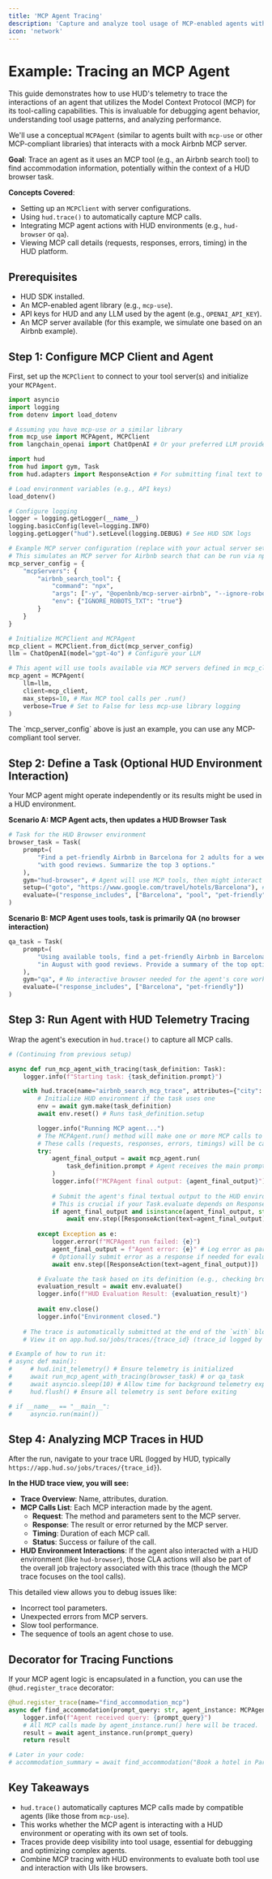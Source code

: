 ```yaml
---
title: 'MCP Agent Tracing'
description: 'Capture and analyze tool usage of MCP-enabled agents with HUD Telemetry.'
icon: 'network'
--- 
```


# Example: Tracing an MCP Agent

This guide demonstrates how to use HUD's telemetry to trace the interactions of an agent that utilizes the Model Context Protocol (MCP) for its tool-calling capabilities. This is invaluable for debugging agent behavior, understanding tool usage patterns, and analyzing performance.

We'll use a conceptual `MCPAgent` (similar to agents built with `mcp-use` or other MCP-compliant libraries) that interacts with a mock Airbnb MCP server.

**Goal**: Trace an agent as it uses an MCP tool (e.g., an Airbnb search tool) to find accommodation information, potentially within the context of a HUD browser task.

**Concepts Covered**:
- Setting up an `MCPClient` with server configurations.
- Using `hud.trace()` to automatically capture MCP calls.
- Integrating MCP agent actions with HUD environments (e.g., `hud-browser` or `qa`).
- Viewing MCP call details (requests, responses, errors, timing) in the HUD platform.

## Prerequisites

- HUD SDK installed.
- An MCP-enabled agent library (e.g., `mcp-use`).
- API keys for HUD and any LLM used by the agent (e.g., `OPENAI_API_KEY`).
- An MCP server available (for this example, we simulate one based on an Airbnb example).

## Step 1: Configure MCP Client and Agent

First, set up the `MCPClient` to connect to your tool server(s) and initialize your `MCPAgent`.

```python
import asyncio
import logging
from dotenv import load_dotenv

# Assuming you have mcp-use or a similar library
from mcp_use import MCPAgent, MCPClient 
from langchain_openai import ChatOpenAI # Or your preferred LLM provider

import hud
from hud import gym, Task
from hud.adapters import ResponseAction # For submitting final text to HUD env

# Load environment variables (e.g., API keys)
load_dotenv()

# Configure logging
logger = logging.getLogger(__name__)
logging.basicConfig(level=logging.INFO)
logging.getLogger("hud").setLevel(logging.DEBUG) # See HUD SDK logs

# Example MCP server configuration (replace with your actual server setup)
# This simulates an MCP server for Airbnb search that can be run via npx.
mcp_server_config = {
    "mcpServers": {
        "airbnb_search_tool": {
            "command": "npx",
            "args": ["-y", "@openbnb/mcp-server-airbnb", "--ignore-robots-txt"], # Example package
            "env": {"IGNORE_ROBOTS_TXT": "true"} 
        }
    }
}

# Initialize MCPClient and MCPAgent
mcp_client = MCPClient.from_dict(mcp_server_config)
llm = ChatOpenAI(model="gpt-4o") # Configure your LLM

# This agent will use tools available via MCP servers defined in mcp_client
mcp_agent = MCPAgent(
    llm=llm, 
    client=mcp_client, 
    max_steps=10, # Max MCP tool calls per .run()
    verbose=True # Set to False for less mcp-use library logging
)
```

<Note>
The `mcp_server_config` above is just an example, you can use any MCP-compliant tool server.
</Note>

## Step 2: Define a Task (Optional HUD Environment Interaction)

Your MCP agent might operate independently or its results might be used in a HUD environment.

**Scenario A: MCP Agent acts, then updates a HUD Browser Task**

```python
# Task for the HUD Browser environment
browser_task = Task(
    prompt=(
        "Find a pet-friendly Airbnb in Barcelona for 2 adults for a week in August "
        "with good reviews. Summarize the top 3 options."
    ),
    gym="hud-browser", # Agent will use MCP tools, then might interact with browser
    setup=("goto", "https://www.google.com/travel/hotels/Barcelona"), # Initial browser page
    evaluate=("response_includes", ["Barcelona", "pool", "pet-friendly"]) # Check final response
)
```

**Scenario B: MCP Agent uses tools, task is primarily QA (no browser interaction)**

```python
qa_task = Task(
    prompt=(
        "Using available tools, find a pet-friendly Airbnb in Barcelona for 2 adults for a week "
        "in August with good reviews. Provide a summary of the top option."
    ),
    gym="qa", # No interactive browser needed for the agent's core work
    evaluate=("response_includes", ["Barcelona", "pet-friendly"])
)
```

## Step 3: Run Agent with HUD Telemetry Tracing

Wrap the agent's execution in `hud.trace()` to capture all MCP calls.

```python
# (Continuing from previous setup)

async def run_mcp_agent_with_tracing(task_definition: Task):
    logger.info(f"Starting task: {task_definition.prompt}")

    with hud.trace(name="airbnb_search_mcp_trace", attributes={"city": "Barcelona", "agent_type": "MCPAgent"}):
        # Initialize HUD environment if the task uses one
        env = await gym.make(task_definition)
        await env.reset() # Runs task_definition.setup

        logger.info("Running MCP agent...")
        # The MCPAgent.run() method will make one or more MCP calls to its configured servers.
        # These calls (requests, responses, errors, timings) will be captured by hud.trace.
        try:
            agent_final_output = await mcp_agent.run(
                task_definition.prompt # Agent receives the main prompt
            )
            logger.info(f"MCPAgent final output: {agent_final_output}")
            
            # Submit the agent's final textual output to the HUD environment for evaluation
            # This is crucial if your Task.evaluate depends on ResponseAction
            if agent_final_output and isinstance(agent_final_output, str):
                await env.step([ResponseAction(text=agent_final_output)])
            
        except Exception as e:
            logger.error(f"MCPAgent run failed: {e}")
            agent_final_output = f"Agent error: {e}" # Log error as part of the output
            # Optionally submit error as a response if needed for evaluation logic
            await env.step([ResponseAction(text=agent_final_output)])

        # Evaluate the task based on its definition (e.g., checking browser state or agent_final_output)
        evaluation_result = await env.evaluate()
        logger.info(f"HUD Evaluation Result: {evaluation_result}")
        
        await env.close()
        logger.info("Environment closed.")
        
    # The trace is automatically submitted at the end of the `with` block.
    # View it on app.hud.so/jobs/traces/{trace_id} (trace_id logged by HUD)

# Example of how to run it:
# async def main():
#     # hud.init_telemetry() # Ensure telemetry is initialized
#     await run_mcp_agent_with_tracing(browser_task) # or qa_task
#     await asyncio.sleep(10) # Allow time for background telemetry export
#     hud.flush() # Ensure all telemetry is sent before exiting

# if __name__ == "__main__":
#     asyncio.run(main())
```

## Step 4: Analyzing MCP Traces in HUD

After the run, navigate to your trace URL (logged by HUD, typically `https://app.hud.so/jobs/traces/{trace_id}`).

**In the HUD trace view, you will see:**
- **Trace Overview**: Name, attributes, duration.
- **MCP Calls List**: Each MCP interaction made by the agent.
    - **Request**: The method and parameters sent to the MCP server.
    - **Response**: The result or error returned by the MCP server.
    - **Timing**: Duration of each MCP call.
    - **Status**: Success or failure of the call.
- **HUD Environment Interactions**: If the agent also interacted with a HUD environment (like `hud-browser`), those CLA actions will also be part of the overall job trajectory associated with this trace (though the MCP trace focuses on the tool calls).

This detailed view allows you to debug issues like:
- Incorrect tool parameters.
- Unexpected errors from MCP servers.
- Slow tool performance.
- The sequence of tools an agent chose to use.

## Decorator for Tracing Functions

If your MCP agent logic is encapsulated in a function, you can use the `@hud.register_trace` decorator:

```python
@hud.register_trace(name="find_accommodation_mcp")
async def find_accommodation(prompt_query: str, agent_instance: MCPAgent):
    logger.info(f"Agent received query: {prompt_query}")
    # All MCP calls made by agent_instance.run() here will be traced.
    result = await agent_instance.run(prompt_query)
    return result

# Later in your code:
# accommodation_summary = await find_accommodation("Book a hotel in Paris", mcp_agent)
```

## Key Takeaways

- `hud.trace()` automatically captures MCP calls made by compatible agents (like those from `mcp-use`).
- This works whether the MCP agent is interacting with a HUD environment or operating with its own set of tools.
- Traces provide deep visibility into tool usage, essential for debugging and optimizing complex agents.
- Combine MCP tracing with HUD environments to evaluate both tool use and interaction with UIs like browsers. 